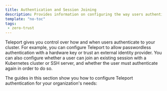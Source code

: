 ```yaml
---
title: Authentication and Session Joining
description: Provides information on configuring the way users authenticate to your Teleport cluster or join an existing session.
template: "no-toc"
tags:
 - zero-trust
---
```


Teleport gives you control over how and when users authenticate to your cluster.
For example, you can configure Teleport to allow passwordless authentication
with a hardware key or trust an external identity provider. You can also
configure whether a user can join an existing session with a Kubernetes cluster
or SSH server, and whether the user must authenticate again in order to do so.

The guides in this section show you how to configure Teleport authentication for
your organization's needs:

<DocCardList />
